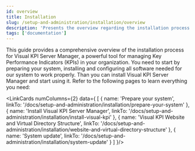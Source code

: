 ```yaml
---
id: overview
title: Installation
slug: /setup-and-administration/installation/overview
description: 'Presents the overview regarding the installation process and links the available pages.'
tags: ['documentation']
---
```



This guide provides a comprehensive overview of the installation process for Visual KPI Server Manager, a powerful tool for managing Key Performance Indicators (KPIs) in your organization. You need to start by preparing your system, installing and configuring all software needed for our system to work properly. Than you can install Visual KPI Server Manager and start using it. Refer to the following pages to learn everything you need:

<LinkCards numColumns={2} data={
  [
    {
      name: 'Prepare your system',
      linkTo: '/docs/setup-and-administration/installation/prepare-your-system'
    },
    {
      name: 'Install Visual KPI Server Manager',
      linkTo: '/docs/setup-and-administration/installation/install-visual-kpi'
    },
    {
      name: 'Visual KPI Website and Virtual Directory Structure',
      linkTo: '/docs/setup-and-administration/installation/website-and-virtual-directory-structure'
    },
    {
      name: 'System update',
      linkTo: '/docs/setup-and-administration/installation/system-update'
    }
  ]
}/>